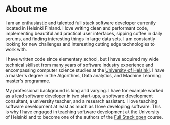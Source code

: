 
# About me

I am an enthusiastic and talented full stack software developer currently located in Helsinki Finland. I love writing clean and performant code, implementing beautiful and practical user interfaces, sipping coffee in daily scrums, and finding interesting things in large data sets. I am constantly looking for new challenges and interesting cutting edge technologies to work with.

I have written code since elementary school, but I have acquired my wide technical skillset from many years of software industry experience and encompassing computer science studies at the [University of Helsinki](https://www.helsinki.fi/en). I have a master's degree in the Algorithms, Data analytics, and Machine Learning master's programme.

My professional background is long and varying. I have for example worked as a lead software developer in two start-ups, a software development consultant, a university teacher, and a research assistant. I love teaching software development at least as much as I love developing software. This is why I have engaged in teaching software development at the University of Helsinki and to become one of the authors of the [Full Stack open](https://fullstackopen.com/) course.


